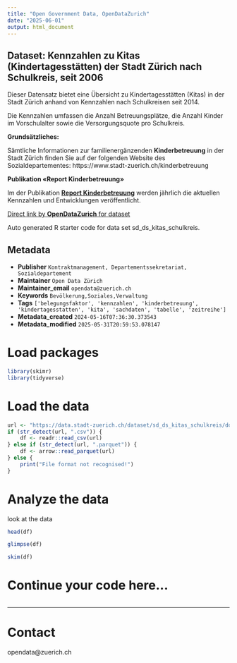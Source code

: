 ```yaml
---
title: "Open Government Data, OpenDataZurich"
date: "2025-06-01"
output: html_document
---
```


## Dataset: Kennzahlen zu  Kitas (Kindertagesstätten) der Stadt Zürich nach Schulkreis, seit 2006

Dieser Datensatz bietet eine Übersicht zu Kindertagesstätten (Kitas) in der Stadt Zürich anhand von Kennzahlen nach Schulkreisen seit 2014. 

Die Kennzahlen umfassen die Anzahl Betreuungsplätze, die Anzahl Kinder im Vorschulalter sowie die Versorgungsquote pro Schulkreis.

**Grundsätzliches:**

Sämtliche Informationen zur familienergänzenden **Kinderbetreuung** in der Stadt Zürich finden Sie auf der folgenden Website des Sozialdepartementes: https://www.stadt-zuerich.ch/kinderbetreuung


[]()



[]()

**Publikation «Report Kinderbetreuung»**

Im der Publikation [**Report Kinderbetreuung**](https://www.stadt-zuerich.ch/de/service/suche.html?q=reportkinderbetreuung&search=lang%3Dde%26compResource%3D%252Fcontent%252Fweb%252Fde%252Fservice%252Fsuche%252Fjcr%253Acontent%252Fmainparsys%252Fsearch%26q%3DReport%2BKinderbetreuung%26subject%3Dsearch_filter_template_publication%26variant%3Ddefault%26limit%3D1) werden jährlich die aktuellen Kennzahlen und Entwicklungen veröffentlicht.



[]()



[Direct link by **OpenDataZurich** for dataset](https://data.stadt-zuerich.ch/dataset/sd_ds_kitas_schulkreis)

Auto generated R starter code for data set sd_ds_kitas_schulkreis.

## Metadata

- **Publisher** `Kontraktmanagement, Departementssekretariat, Sozialdepartement`
- **Maintainer** `Open Data Zürich`
- **Maintainer_email** `opendata@zuerich.ch`
- **Keywords** `Bevölk­erung,Soziales,Ver­walt­ung`
- **Tags** `['belegungsfaktor', 'kennzahlen', 'kinderbetreuung', 'kindertagesstatten', 'kita', 'sachdaten', 'tabelle', 'zeitreihe']`
- **Metadata_created** `2024-05-16T07:36:30.373543`
- **Metadata_modified** `2025-05-31T20:59:53.078147`


# Load packages

```r
library(skimr)
library(tidyverse)
```

# Load the data

```r
url <- "https://data.stadt-zuerich.ch/dataset/sd_ds_kitas_schulkreis/download/sd_zv_kitas_schulkreis.csv"
if (str_detect(url, ".csv")) {
    df <- readr::read_csv(url)
} else if (str_detect(url, ".parquet")) {
    df <- arrow::read_parquet(url)
} else {
    print("File format not recognised!")
}
```

# Analyze the data

look at the data
```r
head(df)
```

```r
glimpse(df)
```

```r
skim(df)
```

# Continue your code here...

```r

```

------------------------------------------------------------------------

# Contact

opendata@zuerich.ch
